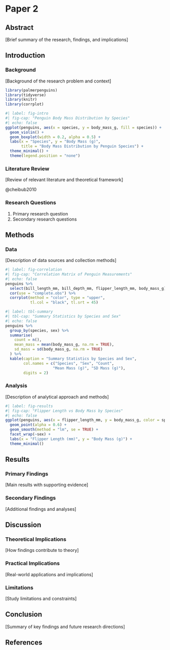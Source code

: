 
# Paper 2

## Abstract

\[Brief summary of the research, findings, and implications\]

## Introduction

### Background

\[Background of the research problem and context\]

```r
library(palmerpenguins)
library(tidyverse)
library(knitr)
library(corrplot)
```

```r
#| label: fig-intro
#| fig-cap: "Penguin Body Mass Distribution by Species"
#| echo: false
ggplot(penguins, aes(x = species, y = body_mass_g, fill = species)) +
  geom_violin() +
  geom_boxplot(width = 0.2, alpha = 0.5) +
  labs(x = "Species", y = "Body Mass (g)", 
       title = "Body Mass Distribution by Penguin Species") +
  theme_minimal() +
  theme(legend.position = "none")
```

### Literature Review

\[Review of relevant literature and theoretical framework\]

@cheibub2010

### Research Questions

1.  Primary research question
2.  Secondary research questions

## Methods

### Data

\[Description of data sources and collection methods\]

```r
#| label: fig-correlation
#| fig-cap: "Correlation Matrix of Penguin Measurements"
#| echo: false
penguins %>%
  select(bill_length_mm, bill_depth_mm, flipper_length_mm, body_mass_g) %>%
  cor(use = "complete.obs") %>%
  corrplot(method = "color", type = "upper", 
           tl.col = "black", tl.srt = 45)
```

```r
#| label: tbl-summary
#| tbl-cap: "Summary Statistics by Species and Sex"
#| echo: false
penguins %>%
  group_by(species, sex) %>%
  summarise(
    count = n(),
    mean_mass = mean(body_mass_g, na.rm = TRUE),
    sd_mass = sd(body_mass_g, na.rm = TRUE)
  ) %>%
  kable(caption = "Summary Statistics by Species and Sex",
        col.names = c("Species", "Sex", "Count", 
                     "Mean Mass (g)", "SD Mass (g)"),
        digits = 2)
```

### Analysis

\[Description of analytical approach and methods\]

```r
#| label: fig-results
#| fig-cap: "Flipper Length vs Body Mass by Species"
#| echo: false
ggplot(penguins, aes(x = flipper_length_mm, y = body_mass_g, color = species)) +
  geom_point(alpha = 0.6) +
  geom_smooth(method = "lm", se = TRUE) +
  facet_wrap(~sex) +
  labs(x = "Flipper Length (mm)", y = "Body Mass (g)") +
  theme_minimal()
```

## Results

### Primary Findings

\[Main results with supporting evidence\]

### Secondary Findings

\[Additional findings and analyses\]

## Discussion

### Theoretical Implications

\[How findings contribute to theory\]

### Practical Implications

\[Real-world applications and implications\]

### Limitations

\[Study limitations and constraints\]

## Conclusion

\[Summary of key findings and future research directions\]

## References
